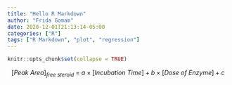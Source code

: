 ```yaml
---
title: "Hello R Markdown"
author: "Frida Gomam"
date: 2020-12-01T21:13:14-05:00
categories: ["R"]
tags: ["R Markdown", "plot", "regression"]
---
```


```r
knitr::opts_chunk$set(collapse = TRUE)
```

$$[Peak \: Area]_{free\: steroid} \:=\: a \times [Incubation\: Time] + b \times [Dose\: of\: Enzyme] + c$$